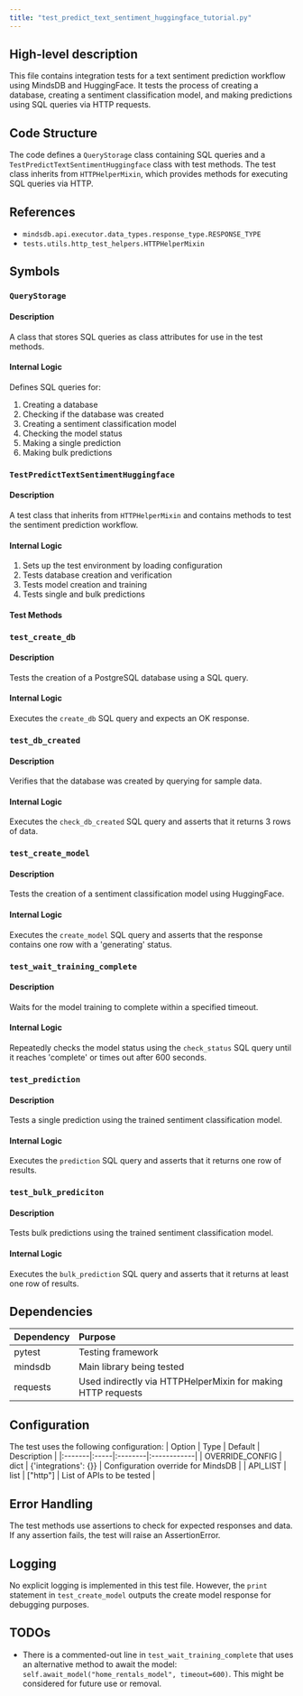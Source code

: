 ```yaml
---
title: "test_predict_text_sentiment_huggingface_tutorial.py"
---
```


## High-level description
This file contains integration tests for a text sentiment prediction workflow using MindsDB and HuggingFace. It tests the process of creating a database, creating a sentiment classification model, and making predictions using SQL queries via HTTP requests.

## Code Structure
The code defines a `QueryStorage` class containing SQL queries and a `TestPredictTextSentimentHuggingface` class with test methods. The test class inherits from `HTTPHelperMixin`, which provides methods for executing SQL queries via HTTP.

## References
- `mindsdb.api.executor.data_types.response_type.RESPONSE_TYPE`
- `tests.utils.http_test_helpers.HTTPHelperMixin`

## Symbols

### `QueryStorage`
#### Description
A class that stores SQL queries as class attributes for use in the test methods.

#### Internal Logic
Defines SQL queries for:
1. Creating a database
2. Checking if the database was created
3. Creating a sentiment classification model
4. Checking the model status
5. Making a single prediction
6. Making bulk predictions

### `TestPredictTextSentimentHuggingface`
#### Description
A test class that inherits from `HTTPHelperMixin` and contains methods to test the sentiment prediction workflow.

#### Internal Logic
1. Sets up the test environment by loading configuration
2. Tests database creation and verification
3. Tests model creation and training
4. Tests single and bulk predictions

#### Test Methods

### `test_create_db`
#### Description
Tests the creation of a PostgreSQL database using a SQL query.

#### Internal Logic
Executes the `create_db` SQL query and expects an OK response.

### `test_db_created`
#### Description
Verifies that the database was created by querying for sample data.

#### Internal Logic
Executes the `check_db_created` SQL query and asserts that it returns 3 rows of data.

### `test_create_model`
#### Description
Tests the creation of a sentiment classification model using HuggingFace.

#### Internal Logic
Executes the `create_model` SQL query and asserts that the response contains one row with a 'generating' status.

### `test_wait_training_complete`
#### Description
Waits for the model training to complete within a specified timeout.

#### Internal Logic
Repeatedly checks the model status using the `check_status` SQL query until it reaches 'complete' or times out after 600 seconds.

### `test_prediction`
#### Description
Tests a single prediction using the trained sentiment classification model.

#### Internal Logic
Executes the `prediction` SQL query and asserts that it returns one row of results.

### `test_bulk_prediciton`
#### Description
Tests bulk predictions using the trained sentiment classification model.

#### Internal Logic
Executes the `bulk_prediction` SQL query and asserts that it returns at least one row of results.

## Dependencies
| Dependency | Purpose |
|:-----------|:--------|
| pytest | Testing framework |
| mindsdb | Main library being tested |
| requests | Used indirectly via HTTPHelperMixin for making HTTP requests |

## Configuration
The test uses the following configuration:
| Option | Type | Default | Description |
|:-------|:-----|:--------|:------------|
| OVERRIDE_CONFIG | dict | {'integrations': {}} | Configuration override for MindsDB |
| API_LIST | list | ["http"] | List of APIs to be tested |

## Error Handling
The test methods use assertions to check for expected responses and data. If any assertion fails, the test will raise an AssertionError.

## Logging
No explicit logging is implemented in this test file. However, the `print` statement in `test_create_model` outputs the create model response for debugging purposes.

## TODOs
- There is a commented-out line in `test_wait_training_complete` that uses an alternative method to await the model: `self.await_model("home_rentals_model", timeout=600)`. This might be considered for future use or removal.